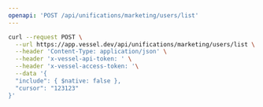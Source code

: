 ```yaml
---
openapi: 'POST /api/unifications/marketing/users/list'
---
```


<RequestExample>

```bash Request
curl --request POST \
  --url https://app.vessel.dev/api/unifications/marketing/users/list \
  --header 'Content-Type: application/json' \
  --header 'x-vessel-api-token: ' \
  --header 'x-vessel-access-token: '\
  --data '{
  "include": { $native: false },
  "cursor": "123123"
}'
```

</RequestExample>
